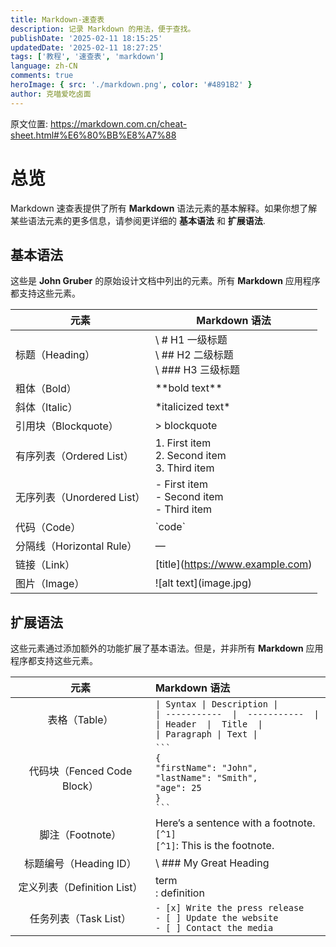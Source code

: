 ---
title: Markdown-速查表
description: 记录 Markdown 的用法，便于查找。
publishDate: '2025-02-11 18:15:25'
updatedDate: '2025-02-11 18:27:25'
tags: ['教程', '速查表', 'markdown']
language: zh-CN
comments: true
heroImage: { src: './markdown.png', color: '#4891B2' }
author: 克喵爱吃卤面
---


原文位置: https://markdown.com.cn/cheat-sheet.html#%E6%80%BB%E8%A7%88

# 总览

Markdown 速查表提供了所有 **Markdown**
语法元素的基本解释。如果你想了解某些语法元素的更多信息，请参阅更详细的
**基本语法** 和 **扩展语法**.

## 基本语法

这些是 **John Gruber** 的原始设计文档中列出的元素。所有 **Markdown**
应用程序都支持这些元素。

| 元素 | Markdown 语法 |
|----|----|
| 标题（Heading） | \ # H1 一级标题<br /> \ ## H2 二级标题<br /> \ ### H3 三级标题 |
| 粗体（Bold） | \*\*bold text\*\* |
| 斜体（Italic） | \*italicized text\* |
| 引用块（Blockquote） | \> blockquote |
| 有序列表（Ordered List） | 1\. First item<br /> 2. Second item<br /> 3. Third item |
| 无序列表（Unordered List） | \- First item<br /> - Second item<br /> - Third item |
| 代码（Code） | \`code\` |
| 分隔线（Horizontal Rule） | — |
| 链接（Link） | \[title\](https://www.example.com) |
| 图片（Image） | \![alt text\](image.jpg) |

## 扩展语法

这些元素通过添加额外的功能扩展了基本语法。但是，并非所有 **Markdown**
应用程序都支持这些元素。

| 元素 | Markdown 语法 |
|:--:|:---|
| 表格（Table） | `\| Syntax \| Description \|`<br />`\| -----------  \|  -----------  \|`<br />`\| Header  \|  Title  \|`<br />`\| Paragraph \| Text \|` |
| 代码块（Fenced Code Block） | ```` ``` ````<br />`{`<br />`"firstName": "John",`<br />`"lastName": "Smith",`<br/>`"age": 25`<br />`}`<br />```` ``` ```` |
| 脚注（Footnote） | Here’s a sentence with a footnote. `[^1]`<br />`[^1]`: This is the footnote. |
| 标题编号（Heading ID） | \ ### My Great Heading |
| 定义列表（Definition List） | term<br />: definition |
| 任务列表（Task List）| `- [x] Write the press release`<br />`- [ ] Update the website`<br />`- [ ] Contact the media` |
